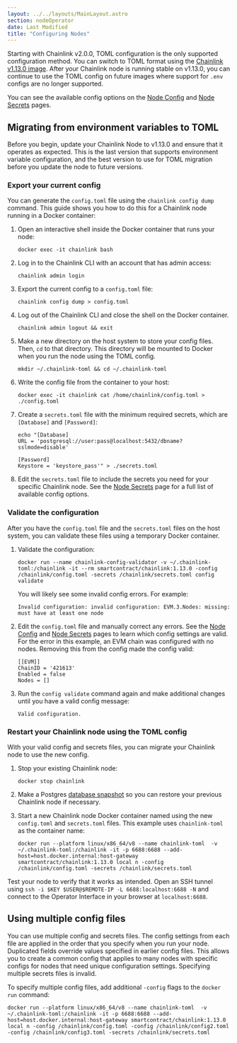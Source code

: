 ```yaml
---
layout: ../../layouts/MainLayout.astro
section: nodeOperator
date: Last Modified
title: "Configuring Nodes"
---
```


Starting with Chainlink v2.0.0, TOML configuration is the only supported configuration method. You can switch to TOML format using the [Chainlink v1.13.0 image](https://hub.docker.com/r/smartcontract/chainlink/tags). After your Chainlink node is running stable on v1.13.0, you can continue to use the TOML config on future images where support for `.env` configs are no longer supported.

You can see the available config options on the [Node Config](/chainlink-nodes/v2/node-config) and [Node Secrets](/chainlink-nodes/v2/secrets-config) pages.

## Migrating from environment variables to TOML

Before you begin, update your Chainlink Node to v1.13.0 and ensure that it operates as expected. This is the last version that supports environment variable configuration, and the best version to use for TOML migration before you update the node to future versions.

### Export your current config

You can generate the `config.toml` file using the `chainlink config dump` command. This guide shows you how to do this for a Chainlink node running in a Docker container:

1. Open an interactive shell inside the Docker container that runs your node:

   ```shell
   docker exec -it chainlink bash
   ```

1. Log in to the Chainlink CLI with an account that has admin access:

   ```shell
   chainlink admin login
   ```

1. Export the current config to a `config.toml` file:

   ```shell
   chainlink config dump > config.toml
   ```

1. Log out of the Chainlink CLI and close the shell on the Docker container.

   ```shell
   chainlink admin logout && exit
   ```

1. Make a new directory on the host system to store your config files. Then, `cd` to that directory. This directory will be mounted to Docker when you run the node using the TOML config.

   ```shell
   mkdir ~/.chainlink-toml && cd ~/.chainlink-toml
   ```

1. Write the config file from the container to your host:

   ```shell
   docker exec -it chainlink cat /home/chainlink/config.toml > ./config.toml
   ```

1. Create a `secrets.toml` file with the minimum required secrets, which are `[Database]` and `[Password]`:

   ```shell
   echo "[Database]
   URL = 'postgresql://user:pass@localhost:5432/dbname?sslmode=disable'

   [Password]
   Keystore = 'keystore_pass'" > ./secrets.toml
   ```

1. Edit the `secrets.toml` file to include the secrets you need for your specific Chainlink node. See the [Node Secrets](/chainlink-nodes/v2/secrets-config) page for a full list of available config options.

### Validate the configuration

After you have the `config.toml` file and the `secrets.toml` files on the host system, you can validate these files using a temporary Docker container.

1. Validate the configuration:

   ```shell
   docker run --name chainlink-config-validator -v ~/.chainlink-toml:/chainlink -it --rm smartcontract/chainlink:1.13.0 -config /chainlink/config.toml -secrets /chainlink/secrets.toml config validate
   ```

   You will likely see some invalid config errors. For example:

   ```shell
   Invalid configuration: invalid configuration: EVM.3.Nodes: missing: must have at least one node
   ```

1. Edit the `config.toml` file and manually correct any errors. See the [Node Config](/chainlink-nodes/v2/node-config) and [Node Secrets](/chainlink-nodes/v2/secrets-config) pages to learn which config settings are valid. For the error in this example, an EVM chain was configured with no nodes. Removing this from the config made the config valid:

   ```
   [[EVM]]
   ChainID = '421613'
   Enabled = false
   Nodes = []
   ```

1. Run the `config validate` command again and make additional changes until you have a valid config message:

   ```shell
   Valid configuration.
   ```

### Restart your Chainlink node using the TOML config

With your valid config and secrets files, you can migrate your Chainlink node to use the new config.

1. Stop your existing Chainlink node:

   ```shell
   docker stop chainlink
   ```

1. Make a Postgres [database snapshot](https://www.postgresql.org/docs/current/backup-file.html) so you can restore your previous Chainlink node if necessary.

1. Start a new Chainlink node Docker container named using the new `config.toml` and `secrets.toml` files. This example uses `chainlink-toml` as the container name:

   ```shell
   docker run --platform linux/x86_64/v8 --name chainlink-toml  -v ~/.chainlink-toml:/chainlink -it -p 6688:6688 --add-host=host.docker.internal:host-gateway smartcontract/chainlink:1.13.0 local n -config /chainlink/config.toml -secrets /chainlink/secrets.toml
   ```

Test your node to verify that it works as intended. Open an SSH tunnel using `ssh -i $KEY $USER@$REMOTE-IP -L 6688:localhost:6688 -N` and connect to the Operator Interface in your browser at `localhost:6688`.

## Using multiple config files

You can use multiple config and secrets files. The config settings from each file are applied in the order that you specify when you run your node. Duplicated fields override values specified in earlier config files. This allows you to create a common config that applies to many nodes with specific configs for nodes that need unique configuration settings. Specifying multiple secrets files is invalid.

To specify multiple config files, add additional `-config` flags to the `docker run` command:

```shell
docker run --platform linux/x86_64/v8 --name chainlink-toml  -v ~/.chainlink-toml:/chainlink -it -p 6688:6688 --add-host=host.docker.internal:host-gateway smartcontract/chainlink:1.13.0 local n -config /chainlink/config.toml -config /chainlink/config2.toml -config /chainlink/config3.toml -secrets /chainlink/secrets.toml
```
